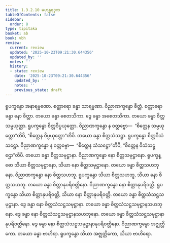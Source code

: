 ```yaml
---
title: 1.3.2.10 မဟန္တရဒုက
tableOfContents: false
sidebar:
  order: 8
type: tipitaka
basket: ab
book: vbh
review:
  current: review
  updated: '2025-10-23T09:21:30.644356'
  updated_by: ''
  notes: ''
  history:
  - state: review
    date: '2025-10-23T09:21:30.644356'
    updated_by: ''
    notes: ''
    previous_state: draft
---
```



<ReviewStatus review={frontmatter.review} showDetails={true} />

<HypothesisAnnotation frontmatter={frontmatter} />

<DynamicBreadcrumb />

<Paragraph number="530" book="vbh">
ရူပက္ခန္ဓော အနာရမ္မဏော. စတ္တာရော ခန္ဓာ သာရမ္မဏာ. ဝိညာဏက္ခန္ဓော စိတ္တံ. စတ္တာရော ခန္ဓာ နော စိတ္တာ. တယော ခန္ဓာ စေတသိကာ. ဒွေ ခန္ဓာ အစေတသိကာ. တယော ခန္ဓာ စိတ္တသမ္ပယုတ္တာ. ရူပက္ခန္ဓော စိတ္တဝိပ္ပယုတ္တော. ဝိညာဏက္ခန္ဓော န ဝတ္တဗ္ဗော—  “စိတ္တေန သမ္ပယုတ္တော”တိပိ, “စိတ္တေန ဝိပ္ပယုတ္တော”တိပိ. တယော ခန္ဓာ စိတ္တသံသဋ္ဌာ. ရူပက္ခန္ဓော စိတ္တဝိသံသဋ္ဌော. ဝိညာဏက္ခန္ဓော န ဝတ္တဗ္ဗော—  “စိတ္တေန သံသဋ္ဌော”တိပိ, “စိတ္တေန ဝိသံသဋ္ဌော”တိပိ. တယော ခန္ဓာ စိတ္တသမုဋ္ဌာနာ. ဝိညာဏက္ခန္ဓော နော စိတ္တသမုဋ္ဌာနော. ရူပက္ခန္ဓော သိယာ စိတ္တသမုဋ္ဌာနော, သိယာ နော စိတ္တသမုဋ္ဌာနော. တယော ခန္ဓာ စိတ္တသဟဘုနော. ဝိညာဏက္ခန္ဓော နော စိတ္တသဟဘူ. ရူပက္ခန္ဓော သိယာ စိတ္တသဟဘူ, သိယာ နော စိတ္တသဟဘူ. တယော ခန္ဓာ စိတ္တာနုပရိဝတ္တိနော. ဝိညာဏက္ခန္ဓော နော စိတ္တာနုပရိဝတ္တိ. ရူပက္ခန္ဓော သိယာ စိတ္တာနုပရိဝတ္တိ, သိယာ နော စိတ္တာနုပရိဝတ္တိ. တယော ခန္ဓာ စိတ္တသံသဋ္ဌသမုဋ္ဌာနာ. ဒွေ ခန္ဓာ နော စိတ္တသံသဋ္ဌသမုဋ္ဌာနာ. တယော ခန္ဓာ စိတ္တသံသဋ္ဌသမုဋ္ဌာနသဟဘုနော. ဒွေ ခန္ဓာ နော စိတ္တသံသဋ္ဌသမုဋ္ဌာနသဟဘုနော. တယော ခန္ဓာ စိတ္တသံသဋ္ဌသမုဋ္ဌာနာနုပရိဝတ္တိနော. ဒွေ ခန္ဓာ နော စိတ္တသံသဋ္ဌသမုဋ္ဌာနာနုပရိဝတ္တိနော.
</Paragraph>

<Paragraph number="531" book="vbh">
ဝိညာဏက္ခန္ဓော အဇ္ဈတ္တိကော. တယော ခန္ဓာ ဗာဟိရာ. ရူပက္ခန္ဓော သိယာ အဇ္ဈတ္တိကော, သိယာ ဗာဟိရော.
</Paragraph>